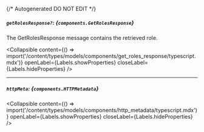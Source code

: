{/* Autogenerated DO NOT EDIT  */}

##### `getRolesResponse?`: *{`components.GetRolesResponse`}*
The GetRolesResponse message contains the retrieved role.

<Collapsible content={() => import('/content/types/models/components/get_roles_response/typescript.mdx')} openLabel={Labels.showProperties} closeLabel={Labels.hideProperties} />


---
##### `httpMeta`: *{`components.HTTPMetadata`}*

<Collapsible content={() => import('/content/types/models/components/http_metadata/typescript.mdx')} openLabel={Labels.showProperties} closeLabel={Labels.hideProperties} />



